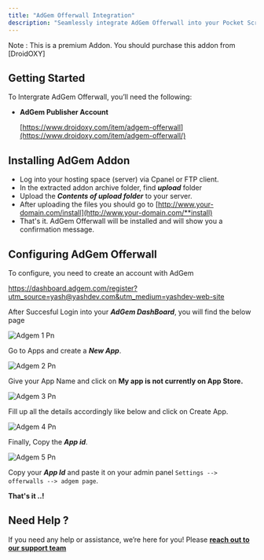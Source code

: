 ```yaml
---
title: "AdGem Offerwall Integration"
description: "Seamlessly integrate AdGem Offerwall into your Pocket Script application"
---
```


<Check>
  Note : This is a premium Addon. You should purchase this addon from [DroidOXY]
</Check>

## Getting Started

To Intergrate AdGem Offerwall, you’ll need the following:

- **AdGem Publisher Account**

  [https://www.droidoxy.com/item/adgem-offerwall](https://www.droidoxy.com/item/adgem-offerwall/)

## Installing AdGem Addon

- Log into your hosting space (server) via Cpanel or FTP client.
- In the extracted addon archive folder, find **_upload_** folder
- Upload the **_Contents of upload folder_** to your server.
- After uploading the files you should go to [http://www.your-domain.com/install](http://www.your-domain.com/**install)
- That's it. AdGem Offerwall will be installed and will show you a confirmation message.

## Configuring AdGem Offerwall

To configure, you need to create an account with AdGem

https://dashboard.adgem.com/register?utm_source=yash@yashdev.com&utm_medium=yashdev-web-site

After Succesful Login into your **_AdGem DashBoard_**, you will find the below page

![Adgem 1 Pn](/images/adgem_1.png)

Go to Apps and create a **_New App_**.

![Adgem 2 Pn](/images/adgem_2.png)

Give your App Name and click on **My app is not currently on App Store.**

![Adgem 3 Pn](/images/adgem_3.png)

Fill up all the details accordingly like below and click on Create App.

![Adgem 4 Pn](/images/adgem_4.png)

Finally, Copy the **_App id_**.

![Adgem 5 Pn](/images/adgem_5.png)

Copy your **_App Id_** and paste it on your admin panel `Settings --> offerwalls --> adgem page`.

**​That's it ..\!**

## Need Help ?

If you need any help or assistance, we’re here for you\! Please [**reach out to our support team**](https://droidoxy.com/support/)